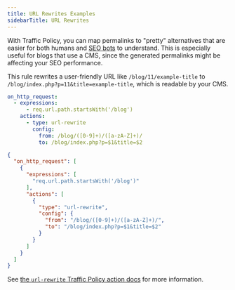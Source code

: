 ```yaml
---
title: URL Rewrites Examples
sidebarTitle: URL Rewrites
---
```




With Traffic Policy, you can map permalinks to "pretty" alternatives that are easier for both humans and [SEO bots](https://developers.google.com/search/docs/crawling-indexing/googlebot) to understand. This is especially useful for blogs that use a CMS, since the generated permalinks might be affecting your SEO performance.

This rule rewrites a user-friendly URL like
`/blog/11/example-title` to `/blog/index.php?p=11&title=example-title`, which is readable by your CMS.

<CodeGroup>

```yaml policy.yml
on_http_request:
  - expressions:
      - req.url.path.startsWith('/blog')
    actions:
      - type: url-rewrite
        config:
          from: /blog/([0-9]+)/([a-zA-Z]+)/
          to: /blog/index.php?p=$1&title=$2
```

```json policy.json
{
  "on_http_request": [
    {
      "expressions": [
        "req.url.path.startsWith('/blog')"
      ],
      "actions": [
        {
          "type": "url-rewrite",
          "config": {
            "from": "/blog/([0-9]+)/([a-zA-Z]+)/",
            "to": "/blog/index.php?p=$1&title=$2"
          }
        }
      ]
    }
  ]
}
```

</CodeGroup>

See [the `url-rewrite` Traffic Policy action docs](/traffic-policy/actions/url-rewrite/) for more information.
